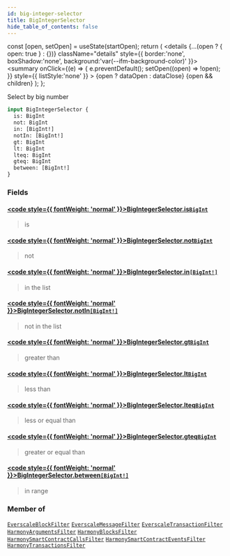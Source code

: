 ```yaml
---
id: big-integer-selector
title: BigIntegerSelector
hide_table_of_contents: false
---
```







  const [open, setOpen] = useState(startOpen);
  return (
    <details {...(open ? { open: true } : {})} className="details" style={{ border:'none', boxShadow:'none', background:'var(--ifm-background-color)' }}>
      <summary
        onClick={(e) => {
          e.preventDefault();
          setOpen((open) => !open);
        }}
        style={{ listStyle:'none' }}
      >
      {open ? dataOpen : dataClose}
      </summary>
      {open && children}
    </details>
  );
};








Select by big number


```graphql
input BigIntegerSelector {
  is: BigInt
  not: BigInt
  in: [BigInt!]
  notIn: [BigInt!]
  gt: BigInt
  lt: BigInt
  lteq: BigInt
  gteq: BigInt
  between: [BigInt!]
}
```




### Fields

#### [<code style={{ fontWeight: 'normal' }}>BigIntegerSelector.<b>is</b></code>](#)<Bullet />[`BigInt`](/docs/graphql-reference/scalars/big-int) <Badge class="badge badge--secondary" text="scalar"/> 
> 
> 
> is
> 

#### [<code style={{ fontWeight: 'normal' }}>BigIntegerSelector.<b>not</b></code>](#)<Bullet />[`BigInt`](/docs/graphql-reference/scalars/big-int) <Badge class="badge badge--secondary" text="scalar"/> 
> 
> 
> not
> 

#### [<code style={{ fontWeight: 'normal' }}>BigIntegerSelector.<b>in</b></code>](#)<Bullet />[`[BigInt!]`](/docs/graphql-reference/scalars/big-int) <Badge class="badge badge--secondary" text="list"/> <Badge class="badge badge--secondary" text="scalar"/> 
> 
> 
> in the list
> 

#### [<code style={{ fontWeight: 'normal' }}>BigIntegerSelector.<b>notIn</b></code>](#)<Bullet />[`[BigInt!]`](/docs/graphql-reference/scalars/big-int) <Badge class="badge badge--secondary" text="list"/> <Badge class="badge badge--secondary" text="scalar"/> 
> 
> 
> not in the list
> 

#### [<code style={{ fontWeight: 'normal' }}>BigIntegerSelector.<b>gt</b></code>](#)<Bullet />[`BigInt`](/docs/graphql-reference/scalars/big-int) <Badge class="badge badge--secondary" text="scalar"/> 
> 
> 
> greater than
> 

#### [<code style={{ fontWeight: 'normal' }}>BigIntegerSelector.<b>lt</b></code>](#)<Bullet />[`BigInt`](/docs/graphql-reference/scalars/big-int) <Badge class="badge badge--secondary" text="scalar"/> 
> 
> 
> less than
> 

#### [<code style={{ fontWeight: 'normal' }}>BigIntegerSelector.<b>lteq</b></code>](#)<Bullet />[`BigInt`](/docs/graphql-reference/scalars/big-int) <Badge class="badge badge--secondary" text="scalar"/> 
> 
> 
> less or equal than
> 

#### [<code style={{ fontWeight: 'normal' }}>BigIntegerSelector.<b>gteq</b></code>](#)<Bullet />[`BigInt`](/docs/graphql-reference/scalars/big-int) <Badge class="badge badge--secondary" text="scalar"/> 
> 
> 
> greater or equal than
> 

#### [<code style={{ fontWeight: 'normal' }}>BigIntegerSelector.<b>between</b></code>](#)<Bullet />[`[BigInt!]`](/docs/graphql-reference/scalars/big-int) <Badge class="badge badge--secondary" text="list"/> <Badge class="badge badge--secondary" text="scalar"/> 
> 
> 
> in range
> 



### Member of

[`EverscaleBlockFilter`](/docs/graphql-reference/inputs/everscale-block-filter)  <Badge class="secondary" text="input"/><Bullet />[`EverscaleMessageFilter`](/docs/graphql-reference/inputs/everscale-message-filter)  <Badge class="secondary" text="input"/><Bullet />[`EverscaleTransactionFilter`](/docs/graphql-reference/inputs/everscale-transaction-filter)  <Badge class="secondary" text="input"/><Bullet />[`HarmonyArgumentsFilter`](/docs/graphql-reference/inputs/harmony-arguments-filter)  <Badge class="secondary" text="input"/><Bullet />[`HarmonyBlocksFilter`](/docs/graphql-reference/inputs/harmony-blocks-filter)  <Badge class="secondary" text="input"/><Bullet />[`HarmonySmartContractCallsFilter`](/docs/graphql-reference/inputs/harmony-smart-contract-calls-filter)  <Badge class="secondary" text="input"/><Bullet />[`HarmonySmartContractEventsFilter`](/docs/graphql-reference/inputs/harmony-smart-contract-events-filter)  <Badge class="secondary" text="input"/><Bullet />[`HarmonyTransactionsFilter`](/docs/graphql-reference/inputs/harmony-transactions-filter)  <Badge class="secondary" text="input"/>

